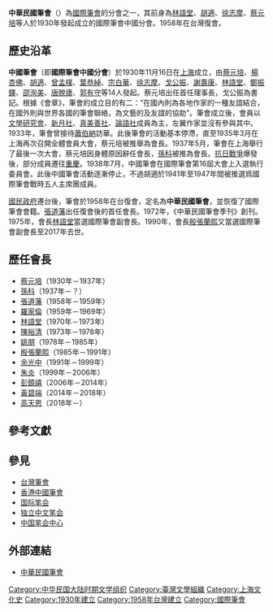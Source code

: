 '''中華民國筆會'''（{{lang-en|Taipei Chinese Centre, PEN International}}）為[[國際筆會|國際筆會]]的分會之一，其前身為[[林語堂|林語堂]]、[[胡適|胡適]]、[[徐志摩|徐志摩]]、[[蔡元培|蔡元培]]等人於1930年發起成立的國際筆會中國分會。1958年在台灣復會。

== 歷史沿革 ==
'''中國筆會'''（即'''國際筆會中國分會'''）於1930年11月16日在[[上海|上海]]成立，由[[蔡元培|蔡元培]]、[[楊杏佛|楊杏佛]]、[[胡適|胡適]]、[[曾孟樸|曾孟樸]]、[[葉恭綽|葉恭綽]]、[[宗白華|宗白華]]、[[徐志摩|徐志摩]]、[[戈公振|戈公振]]、[[謝壽康|謝壽康]]、[[林語堂|林語堂]]、[[鄭振鐸|鄭振鐸]]、[[邵洵美|邵洵美]]、[[唐腴廬|唐腴廬]]、[[郭有守|郭有守]]等14人發起。蔡元培出任首任理事長，戈公振為書記。根據《會章》，筆會的成立目的有二：“在國內則為各地作家的一種友誼結合，在國外則與世界各國的筆會聯絡，為文藝的及友誼的協助”。筆會成立後，會員以[[文學研究會|文學研究會]]、[[新月社|新月社]]、[[真美善社|真美善社]]、[[論語社|論語社]]成員為主，左翼作家並沒有參與其中。1933年，筆會曾接待[[蕭伯納|蕭伯納]]訪華。此後筆會的活動基本停滯，直至1935年3月在上海再次召開全體會員大會，蔡元培被推舉為會長。1937年5月，筆會在上海舉行了最後一次大會，蔡元培因身體原因辭任會長，[[孫科|孫科]]被推為會長。[[抗日戰爭|抗日戰爭]]爆發後，部分成員遷往[[重慶|重慶]]。1938年7月，中國筆會在國際筆會第16屆大會上入選執行委員會。此後中國筆會活動逐漸停止，不過胡適於1941年至1947年間被推選爲國際筆會戰時五人主席團成員。{{r|chen}}{{r|fan}}{{r|zhang}}

[[國民政府|國民政府]]遷台後，筆會於1958年在台復會，定名為'''中華民國筆會'''，並恢復了國際筆會會籍。[[張道藩|張道藩]]出任復會後的首任會長。1972年，《中華民國筆會季刊》創刊。1975年，會長[[林語堂|林語堂]]當選國際筆會副會長。1990年，會長[[殷張蘭熙|殷張蘭熙]]又當選國際筆會副會長至2017年去世。{{r|zhang}}{{r|taipen}}

== 歷任會長 ==
* [[蔡元培|蔡元培]]（1930年－1937年）
* [[孫科|孫科]]（1937年－？）
* [[張道藩|張道藩]]（1958年－1959年）
* [[羅家倫|羅家倫]]（1959年－1969年）
* [[林語堂|林語堂]]（1970年－1973年）
* [[陳裕清|陳裕清]]（1973年－1978年）
* [[姚朋|姚朋]]（1978年－1985年）
* [[殷張蘭熙|殷張蘭熙]]（1985年－1991年）
* [[余光中|余光中]]（1991年－1999年）
* [[朱炎|朱炎]]（1999年－2006年）
* [[彭鏡禧|彭鏡禧]]（2006年－2014年）
* [[黃碧端|黃碧端]]（2014年－2018年）
* [[高天恩|高天恩]]（2018年－）

== 參考文獻 ==
{{reflist|refs=
<ref name=chen>{{cite book|title=《文人事》|author=陈子善|publisher=浙江文艺出版社|year=1998|chapter=国际笔会中国分会活动考（1930－1937）}}</ref>
<ref name=fan>{{cite book|title=《中国现代文学社团流派辞典》|editor=范泉|publisher=上海书店出版社|year=1993}}</ref>
<ref name=zhang>{{cite web|url=http://www.chinesepen.org/blog/archives/4955|title=张裕：独立中文笔会之源流|publisher=独立中文笔会|date=2016-02-22|accessdate=2016-02-23|archive-date=2016-09-27|archive-url=https://web.archive.org/web/20160927094803/http://www.chinesepen.org/blog/archives/4955|dead-url=no}}</ref>
<ref name=taipen>{{cite web|url=http://www.taipen.org/01_3.html|title=中華民國筆會簡史|work=中華民國筆會|accessdate=2016-02-23|archive-date=2020-11-06|archive-url=https://web.archive.org/web/20201106022955/http://www.taipen.org/01_3.html|dead-url=no}}</ref>
}}

== 參見 ==
* [[台灣筆會|台灣筆會]]
* [[香港中文筆會|香港中國筆會]]
* [[国际笔会|国际笔会]]
* [[独立中文笔会|独立中文笔会]]
* [[中国笔会中心|中国笔会中心]]

== 外部連結 ==
* [http://www.taipen.org/ 中華民國筆會]{{Wayback|url=http://www.taipen.org/ |date=20160304213431 }}
{{Authority control}}
{{DEFAULTSORT:Taipei}}
[[Category:中华民国大陆时期文学组织|Category:中华民国大陆时期文学组织]]
[[Category:臺灣文學組織|Category:臺灣文學組織]]
[[Category:上海文化史|Category:上海文化史]]
[[Category:1930年建立|Category:1930年建立]]
[[Category:1958年台灣建立|Category:1958年台灣建立]]
[[Category:國際筆會|Category:國際筆會]]